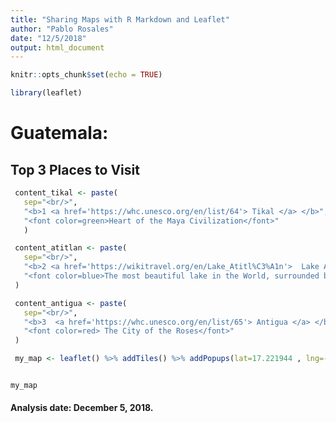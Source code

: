 ```yaml
---
title: "Sharing Maps with R Markdown and Leaflet"
author: "Pablo Rosales"
date: "12/5/2018"
output: html_document
---
```


```r
knitr::opts_chunk$set(echo = TRUE)
```

```r
library(leaflet)
```


# Guatemala: 
## Top 3 Places to Visit
```r
 content_tikal <- paste(
   sep="<br/>",
   "<b>1 <a href='https://whc.unesco.org/en/list/64'> Tikal </a> </b>",
   "<font color=green>Heart of the Maya Civilization</font>"
   )

 content_atitlan <- paste(
   sep="<br/>",
   "<b>2 <a href='https://wikitravel.org/en/Lake_Atitl%C3%A1n'>  Lake Atitlan </a> </b>",
   "<font color=blue>The most beautiful lake in the World, surrounded by 3 volcanoes</font>"
 )

 content_antigua <- paste(
   sep="<br/>",
   "<b>3  <a href='https://whc.unesco.org/en/list/65'> Antigua </a> </b>",
   "<font color=red> The City of the Roses</font>"
 )

 my_map <- leaflet() %>% addTiles() %>% addPopups(lat=17.221944 , lng=-89.622778, content_tikal, options=popupOptions(closeButton=FALSE)) %>% addPopups(lat=14.6999972, lng=-91.1999992, content_atitlan) %>% addPopups(lat=14.5666644, lng=-90.7333304, content_antigua)


my_map
``` 

#### Analysis date:  December 5, 2018.
